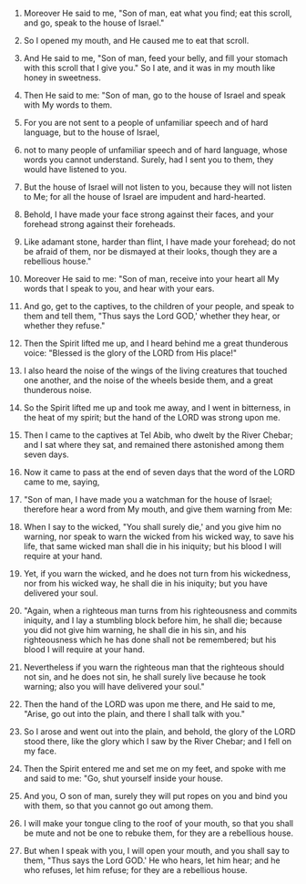 
1. Moreover He said to me, "Son of man, eat what you find; eat this scroll, and go, speak to the house of Israel."

2. So I opened my mouth, and He caused me to eat that scroll.

3. And He said to me, "Son of man, feed your belly, and fill your stomach with this scroll that I give you." So I ate, and it was in my mouth like honey in sweetness.

4. Then He said to me: "Son of man, go to the house of Israel and speak with My words to them.

5. For you are not sent to a people of unfamiliar speech and of hard language, but to the house of Israel,

6. not to many people of unfamiliar speech and of hard language, whose words you cannot understand. Surely, had I sent you to them, they would have listened to you.

7. But the house of Israel will not listen to you, because they will not listen to Me; for all the house of Israel are impudent and hard-hearted.

8. Behold, I have made your face strong against their faces, and your forehead strong against their foreheads.

9. Like adamant stone, harder than flint, I have made your forehead; do not be afraid of them, nor be dismayed at their looks, though they are a rebellious house."

10. Moreover He said to me: "Son of man, receive into your heart all My words that I speak to you, and hear with your ears.

11. And go, get to the captives, to the children of your people, and speak to them and tell them, "Thus says the Lord GOD,' whether they hear, or whether they refuse."

12. Then the Spirit lifted me up, and I heard behind me a great thunderous voice: "Blessed is the glory of the LORD from His place!"

13. I also heard the noise of the wings of the living creatures that touched one another, and the noise of the wheels beside them, and a great thunderous noise.

14. So the Spirit lifted me up and took me away, and I went in bitterness, in the heat of my spirit; but the hand of the LORD was strong upon me.

15. Then I came to the captives at Tel Abib, who dwelt by the River Chebar; and I sat where they sat, and remained there astonished among them seven days.

16. Now it came to pass at the end of seven days that the word of the LORD came to me, saying,

17. "Son of man, I have made you a watchman for the house of Israel; therefore hear a word from My mouth, and give them warning from Me:

18. When I say to the wicked, "You shall surely die,' and you give him no warning, nor speak to warn the wicked from his wicked way, to save his life, that same wicked man shall die in his iniquity; but his blood I will require at your hand.

19. Yet, if you warn the wicked, and he does not turn from his wickedness, nor from his wicked way, he shall die in his iniquity; but you have delivered your soul.

20. "Again, when a righteous man turns from his righteousness and commits iniquity, and I lay a stumbling block before him, he shall die; because you did not give him warning, he shall die in his sin, and his righteousness which he has done shall not be remembered; but his blood I will require at your hand.

21. Nevertheless if you warn the righteous man that the righteous should not sin, and he does not sin, he shall surely live because he took warning; also you will have delivered your soul."

22. Then the hand of the LORD was upon me there, and He said to me, "Arise, go out into the plain, and there I shall talk with you."

23. So I arose and went out into the plain, and behold, the glory of the LORD stood there, like the glory which I saw by the River Chebar; and I fell on my face.

24. Then the Spirit entered me and set me on my feet, and spoke with me and said to me: "Go, shut yourself inside your house.

25. And you, O son of man, surely they will put ropes on you and bind you with them, so that you cannot go out among them.

26. I will make your tongue cling to the roof of your mouth, so that you shall be mute and not be one to rebuke them, for they are a rebellious house.

27. But when I speak with you, I will open your mouth, and you shall say to them, "Thus says the Lord GOD.' He who hears, let him hear; and he who refuses, let him refuse; for they are a rebellious house.


